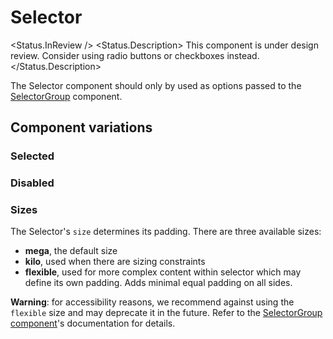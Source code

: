 
# Selector

<Status.InReview />
<Status.Description>
  This component is under design review. Consider using radio buttons or
  checkboxes instead.
</Status.Description>

The Selector component should only by used as options passed to the [SelectorGroup](Forms/Selector/SelectorGroup) component.

<Story id="forms-selector--base" />
<Props />

## Component variations

### Selected

<Story id="forms-selector--selected" />

### Disabled

<Story id="forms-selector--disabled" />

### Sizes

The Selector's `size` determines its padding. There are three available sizes:

- **mega**, the default size
- **kilo**, used when there are sizing constraints
- **flexible**, used for more complex content within selector which may define its own padding. Adds minimal equal padding on all sides.

**Warning**: for accessibility reasons, we recommend against using the `flexible` size and may deprecate it in the future. Refer to the [SelectorGroup component](Forms/Selector/SelectorGroup)'s documentation for details.

<Story id="forms-selector--sizes" />
